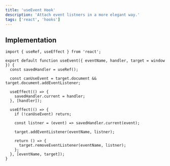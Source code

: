 ```yaml
---
title: 'useEvent Hook'
description: 'Attach event listners in a more elegant way.'
tags: ['react', 'hooks']
---
```


## Implementation

```jsx:Hook
import { useRef, useEffect } from 'react';

export default function useEvent({ eventName, handler, target = window }) {
  const savedHandler = useRef();

  const canUseEvent = target.document && target.document.addEventListener;

  useEffect(() => {
    savedHandler.current = handler;
  }, [handler]);

  useEffect(() => {
    if (!canUseEvent) return;

    const listner = (event) => savedHandler.current(event);

    target.addEventListener(eventName, listner);

    return () => {
      target.removeEventListener(eventName, listner);
    };
  }, [eventName, target]);
}

```
